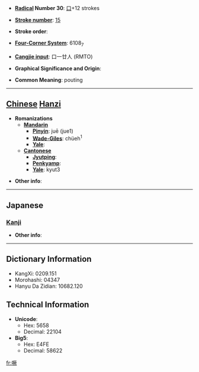 * '''[[Wiktionary:Chinese radical index| Radical]] Number 30''': [[Wiktionary:Chinese radical index 口|口]]+12 strokes

* '''[[Wiktionary:Chinese total strokes index|Stroke number]]''': [[Wiktionary:Chinese total strokes index 15|15]]

* '''Stroke order''': 

* '''[[Wiktionary:Chinese four corner index|Four-Corner System]]''': 6108<sub>7</sub>

* '''[[Wiktionary:Chinese Cangjie index|Cangjie input]]''': 口一廿人 (RMTO)

* '''Graphical Significance and Origin''': 

* '''Common Meaning''': pouting

----

== [[Chinese]] [[Hanzi]] ==

* '''Romanizations'''
** '''[[Mandarin]]'''
*** '''[[Pinyin]]''': juē (jue1)
*** '''[[Wade-Giles]]''': chüeh<sup>1</sup>
*** '''[[Yale]]''': 
** '''[[Cantonese]]'''
*** '''[[Jyutping]]''':
*** '''[[Penkyamp]]''': 
*** '''[[Yale]]''': kyut3

* '''Other info''': 

----

==Japanese==
===[[Kanji]]===
{{kanji|on readings=[[けつ]] (ketsu)
|kun readings=
}}

* '''Other info''':  

----

== Dictionary Information ==

* KangXi: 0209.151
* Morohashi: 04347
* Hanyu Da Zidian: 10682.120

== Technical Information ==

* '''Unicode''':
** Hex: 5658
** Decimal: 22104
* '''Big5''':
** Hex: E4FE
** Decimal: 58622

[[fr:噘]]